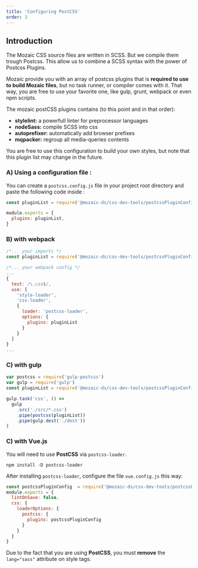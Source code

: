 ```yaml
---
title: 'Configuring PostCSS'
order: 3
---
```


## Introduction

The Mozaic CSS source files are written in SCSS. But we compile them trough Postcss.
This allow us to combine a SCSS syntax with the power of Postcss Plugins.

Mozaic provide you with an array of postcss plugins that is **required to use to build Mozaic files**, but no task runner, or compiler comes with it.
That way, you are free to use your favorite one, like gulp, grunt, webpack or even npm scripts.

The mozaic postCSS plugins contains (to this point and in that order):

- **stylelint:** a powerfull linter for preprocessor languages
- **nodeSass:** compile SCSS into css
- **autoprefixer:** automatically add browser prefixes
- **mqpacker:** regroup all media-queries contents

You are free to use this configuration to build your own styles, but note that this plugin list may change in the future.

### A) Using a configuration file :

You can create a `postcss.config.js` file in your project root directory and paste the following code inside :

```js
const pluginList = require('@mozaic-ds/css-dev-tools/postcssPluginConfig')

module.exports = {
  plugins: pluginList,
}
```

### B) with webpack

```js
/*... your imports */
const pluginList = require('@mozaic-ds/css-dev-tools/postcssPluginConfig')

/*... your webpack config */
...
{
  test: /\.css$/,
  use: [
    'style-loader',
    'css-loader',
    {
      loader: 'postcss-loader',
      options: {
        plugins: pluginList
      }
    }
  ]
}
...
```

### C) with gulp

```js
var postcss = require('gulp-postcss')
var gulp = require('gulp')
const pluginList = require('@mozaic-ds/css-dev-tools/postcssPluginConfig')

gulp.task('css', () =>
  gulp
    .src('./src/*.css')
    .pipe(postcss(pluginList))
    .pipe(gulp.dest('./dest'))
)
```

### C) with Vue.js

You will need to use **PostCSS** via `postcss-loader`.

```npm
npm install -D postcss-loader
```

After installing `postcss-loader`, configure the file `vue.config.js` this way:

```js
const postcssPluginConfig  = require('@mozaic-ds/css-dev-tools/postcssPluginConfig')
module.exports = {
  lintOnSave: false,
  css: {
    loaderOptions: {
      postcss: {
        plugins: postcssPluginConfig
      }
    }
  }
}
```

Due to the fact that you are using **PostCSS**, you must **remove** the `lang="sass"` attribute on style tags.